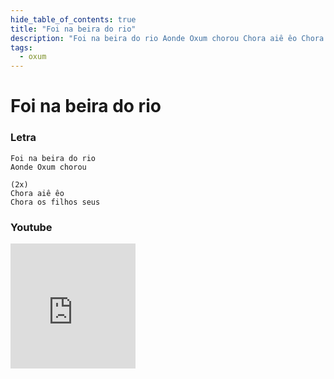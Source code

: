 ```yaml
---
hide_table_of_contents: true
title: "Foi na beira do rio"
description: "Foi na beira do rio Aonde Oxum chorou Chora aiê êo Chora os filhos seus"
tags:
  - oxum
---
```


# Foi na beira do rio

### Letra

```text
Foi na beira do rio
Aonde Oxum chorou

(2x)
Chora aiê êo
Chora os filhos seus
```

### Youtube

<iframe
  width="200"
  height="200"
  src="https://www.youtube.com/embed/t92QFDE_mV8"
  title="YouTube video player"
  frameborder="0"
  allow="accelerometer; autoplay; clipboard-write; encrypted-media; gyroscope; picture-in-picture; web-share"
  referrerpolicy="strict-origin-when-cross-origin"
  allowfullscreen
></iframe>